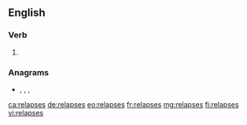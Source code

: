 ==English==

===Verb===
{{head|en|verb form}}

# {{en-third-person singular of|relapse}}

===Anagrams===
* {{l|en|pearless}}, {{l|en|pleasers}}, {{l|en|presales}}, {{l|en|sales rep}}

[[ca:relapses]]
[[de:relapses]]
[[eo:relapses]]
[[fr:relapses]]
[[mg:relapses]]
[[fi:relapses]]
[[vi:relapses]]